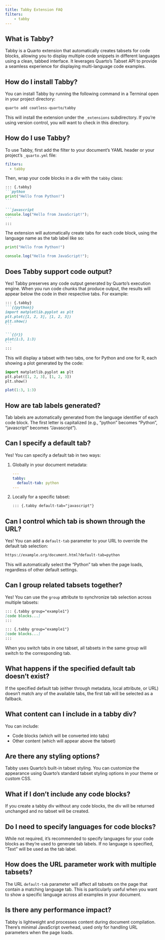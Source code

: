```yaml
---
title: Tabby Extension FAQ
filters:
    - tabby
---
```


## What is Tabby?

Tabby is a Quarto extension that automatically creates tabsets for code blocks, allowing you to display multiple code snippets in different languages using a clean, tabbed interface. It leverages Quarto's Tabset API to provide a seamless experience for displaying multi-language code examples.

## How do I install Tabby?

You can install Tabby by running the following command in a Terminal open in your project directory:

```bash
quarto add coatless-quarto/tabby
```

This will install the extension under the `_extensions` subdirectory. If you're using version control, you will want to check in this directory.


## How do I use Tabby?

To use Tabby, first add the filter to your document's YAML header or your project's `_quarto.yml` file:

```yaml
filters:
  - tabby
```

Then, wrap your code blocks in a div with the `tabby` class:

````markdown
::: {.tabby}
```python
print("Hello from Python!")
```

```javascript
console.log("Hello from JavaScript!");
```
:::
````

The extension will automatically create tabs for each code block, using the language name as the tab label like so:

::: {.tabby}
```python
print("Hello from Python!")
```

```javascript
console.log("Hello from JavaScript!");
```
:::

## Does Tabby support code output?

Yes! Tabby preserves any code output generated by Quarto's execution engine. When you run code chunks that produce output, the results will appear below the code in their respective tabs. For example:

````markdown
::: {.tabby}
```{{python}}
import matplotlib.pyplot as plt
plt.plot([1, 2, 3], [1, 2, 3])
plt.show()
```

```{{r}}
plot(1:3, 1:3)
```
:::
````

This will display a tabset with two tabs, one for Python and one for R, each showing a plot generated by the code:

::: {.tabby}
```python
import matplotlib.pyplot as plt
plt.plot([1, 2, 3], [1, 2, 3])
plt.show()
```

```r
plot(1:3, 1:3)
```
:::

## How are tab labels generated?

Tab labels are automatically generated from the language identifier of each code block. The first letter is capitalized (e.g., "python" becomes "Python", "javascript" becomes "Javascript").

## Can I specify a default tab?

Yes! You can specify a default tab in two ways:

1. Globally in your document metadata:
   ```yaml
   ---
   tabby:
     default-tab: python
   ---
   ```

2. Locally for a specific tabset:
   ```markdown
   ::: {.tabby default-tab="javascript"}
   ```

## Can I control which tab is shown through the URL?

Yes! You can add a `default-tab` parameter to your URL to override the default tab selection:

```default
https://example.org/document.html?default-tab=python
```

This will automatically select the "Python" tab when the page loads, regardless of other default settings.

## Can I group related tabsets together?

Yes! You can use the `group` attribute to synchronize tab selection across multiple tabsets:

````markdown
::: {.tabby group="example1"}
[code blocks...]
:::

::: {.tabby group="example1"}
[code blocks...]
:::
````

When you switch tabs in one tabset, all tabsets in the same group will switch to the corresponding tab.

## What happens if the specified default tab doesn't exist?

If the specified default tab (either through metadata, local attribute, or URL) doesn't match any of the available tabs, the first tab will be selected as a fallback.

## What content can I include in a tabby div?

You can include:

- Code blocks (which will be converted into tabs)
- Other content (which will appear above the tabset)

## Are there any styling options?

Tabby uses Quarto's built-in tabset styling. You can customize the appearance using Quarto's standard tabset styling options in your theme or custom CSS.

## What if I don't include any code blocks?

If you create a tabby div without any code blocks, the div will be returned unchanged and no tabset will be created.

## Do I need to specify languages for code blocks?

While not required, it's recommended to specify languages for your code blocks as they're used to generate tab labels. If no language is specified, "Text" will be used as the tab label.

## How does the URL parameter work with multiple tabsets?

The URL `default-tab` parameter will affect all tabsets on the page that contain a matching language tab. This is particularly useful when you want to show a specific language across all examples in your document.

## Is there any performance impact?

Tabby is lightweight and processes content during document compilation. There's minimal JavaScript overhead, used only for handling URL parameters when the page loads.